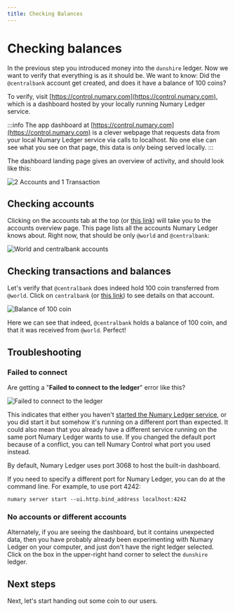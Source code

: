 ```yaml
---
title: Checking Balances
---
```


# Checking balances

In the previous step you introduced money into the `dunshire` ledger. Now we want to verify that everything is as it should be. We want to know: Did the `@centralbank` account get created, and does it have a balance of 100 coins?

To verify, visit [https://control.numary.com](https://control.numary.com), which is a dashboard hosted by your locally running Numary Ledger service.

:::info
The app dashboard at [https://control.numary.com](https://control.numary.com) is a clever webpage that requests data from your local Numary Ledger service via calls to localhost. No one else can see what you see on that page, this data is _only_ being served locally.
:::

The dashboard landing page gives an overview of activity, and should look like this:

![2 Accounts and 1 Transaction](dashboard.png)

## Checking accounts

Clicking on the accounts tab at the top (or [this link](https://control.numary.com/accounts)) will take you to the accounts overview page. This page lists all the accounts Numary Ledger knows about. Right now, that should be only `@world` and `@centralbank`:

![World and centralbank accounts](accounts.png)

## Checking transactions and balances

Let's verify that `@centralbank` does indeed hold 100 coin transferred from `@world`. Click on `centralbank` (or [this link](https://control.numary.com/accounts/centralbank)) to see details on that account.

![Balance of 100 coin](centralbank.png)

Here we can see that indeed, `@centralbank` holds a balance of 100 coin, and that it was received from `@world`. Perfect!

## Troubleshooting

### Failed to connect

Are getting a "**Failed to connect to the ledger**" error like this?

![Failed to connect to the ledger](dashboard404.png)

This indicates that either you haven't [started the Numary Ledger service](start-the-server), or you did start it but somehow it's running on a different port than expected. It could also mean that you already have a different service running on the same port Numary Ledger wants to use. If you changed the default port because of a conflict, you can tell Numary Control what port you used instead.

By default, Numary Ledger uses port 3068 to host the built-in dashboard.

If you need to specify a different port for Numary Ledger, you can do at the command line. For example, to use port 4242:

```shell
numary server start --ui.http.bind_address localhost:4242
```

### No accounts or different accounts

Alternately, if you are seeing the dashboard, but it contains unexpected data, then you have probably already been experimenting with Numary Ledger on your computer, and just don't have the right ledger selected. Click on the box in the upper-right hand corner to select the `dunshire` ledger.

## Next steps

Next, let's start handing out some coin to our users.